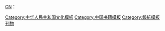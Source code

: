 [[国内统一连续出版物号|CN]]：{{{1}}}<noinclude>
[[Category:中华人民共和国文化模板]]
[[Category:中国书籍模板]]
[[Category:報紙模板]]
[[Category:外部资源模板|刊物]]
</noinclude>
